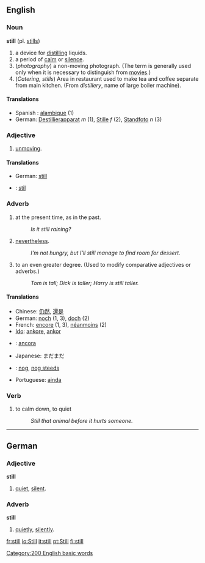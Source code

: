 ==English==
===Noun===
'''still''' (pl. [[stills]])

#a device for [[distill]]ing liquids.
#a period of [[calm]] or [[silence]].
#(''photography'') a non-moving photograph.  (The term is generally used only when it is necessary to distinguish from [[movie]]s.)
#(''Catering, stills'') Area in restaurant used to make tea and coffee separate from main kitchen. (From ''distillery'', name of large boiler machine).


====Translations====
*Spanish : [[alambique]] (1)
*German: [[Destillierapparat]] ''m'' (1), [[Stille]] ''f'' (2), [[Standfoto]] ''n'' (3)

===Adjective===

#[[unmoving]].

====Translations====
*German:  [[still]]
*{{nl}} : [[stil]]


===Adverb===

#at the present time, as in the past.
#: ''Is it still raining?''
#[[nevertheless]].
#: ''I'm not hungry, but I'll still manage to find room for dessert.''
#to an even greater degree.  (Used to modify comparative adjectives or adverbs.)
#: ''Tom is tall; Dick is taller; Harry is still taller.''

====Translations====

*Chinese: [[仍然]], [[還是]]
*German:  [[noch]] (1, 3), [[doch]] (2)
*French: [[encore]] (1, 3), [[néanmoins]] (2)
*[[Ido]]: [[ankore]], [[ankor]]
*{{it}}: [[ancora]]
*Japanese: まだまだ
*{{nl}}: [[nog]], [[nog steeds]]
*Portuguese: [[ainda]]

===Verb===

#to calm down, to quiet
#:  ''Still that animal before it hurts someone.''
----
==German==
===Adjective===
'''still'''

# [[quiet]], [[silent]].

===Adverb===
'''still'''

# [[quietly]], [[silently]].
[[Category:200 English basic words]]

[[fr:still]]
[[io:Still]]
[[it:still]]
[[pt:Still]]
[[fi:still]]